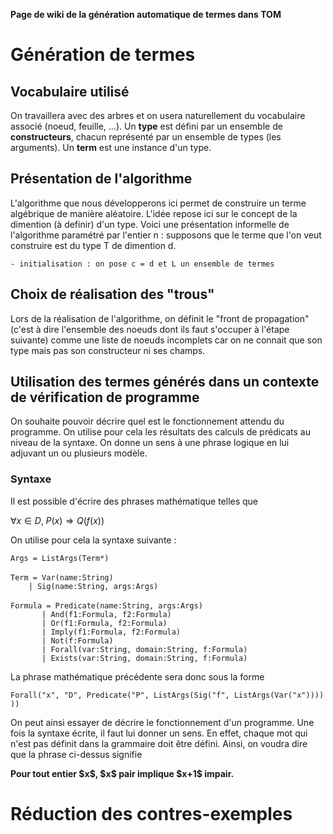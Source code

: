 '''Page de wiki de la génération automatique de termes dans TOM'''

= Génération de termes =

== Vocabulaire utilisé ==

On travaillera avec des arbres et on usera naturellement du vocabulaire associé (noeud, feuille, ...). Un '''type''' est défini par un ensemble de '''constructeurs''', chacun représenté par un ensemble de types (les arguments). Un '''term''' est une instance d'un type.

== Présentation de l'algorithme ==

L'algorithme que nous développerons ici permet de construire un terme algébrique de manière aléatoire.
L'idée repose ici sur le concept de la dimention (à definir) d'un type. Voici une présentation informelle de l'algorithme paramétré par l'entier n : supposons que le terme que l'on veut construire est du type T de dimention d. 
 - initialisation : on pose c = d et L un ensemble de termes

== Choix de réalisation des "trous" ==

Lors de la réalisation de l'algorithme, on définit le "front de propagation" (c'est à dire l'ensemble des noeuds dont ils faut s'occuper à l'étape suivante) comme une liste de noeuds incomplets car on ne connait que son type mais pas son constructeur ni ses champs.

== Utilisation des termes générés dans un contexte de  vérification de programme ==

On souhaite pouvoir décrire quel est le fonctionnement attendu du programme. On utilise pour cela les résultats des calculs de prédicats au niveau de la syntaxe. On donne un sens à une phrase logique en lui adjuvant un ou plusieurs modèle.

=== Syntaxe ===

Il est possible d'écrire des phrases mathématique telles que 

<math>\forall x \in D, \; P(x) \Rightarrow Q(f(x))</math>

On utilise pour cela la syntaxe suivante : 

 Args = ListArgs(Term*)
 
 Term = Var(name:String)
     | Sig(name:String, args:Args)
 
 Formula = Predicate(name:String, args:Args)
        | And(f1:Formula, f2:Formula)
        | Or(f1:Formula, f2:Formula)
        | Imply(f1:Formula, f2:Formula)
        | Not(f:Formula)
        | Forall(var:String, domain:String, f:Formula)
        | Exists(var:String, domain:String, f:Formula)

La phrase mathématique précédente sera donc sous la forme

 Forall("x", "D", Predicate("P", ListArgs(Sig("f", ListArgs(Var("x"))))))

On peut ainsi essayer de décrire le fonctionnement d'un programme. Une fois la syntaxe écrite, il faut lui donner un sens. En effet, chaque mot qui n'est pas définit dans la grammaire doit être défini. Ainsi, on voudra dire que la phrase ci-dessus signifie

''' Pour tout entier $x$, $x$ pair implique $x+1$ impair.'''

= Réduction des contres-exemples =

